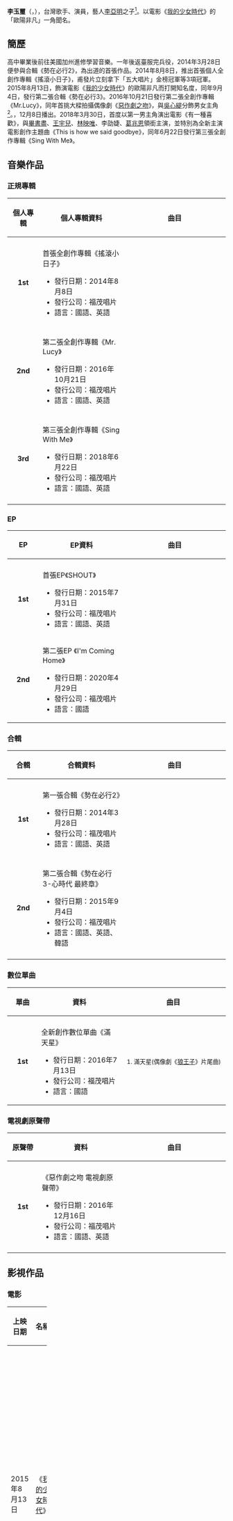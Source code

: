 {{blpsources|time=2020-04-17}}
{{藝人  
| 姓名 = 李玉璽
| 英文名 = Dino Lee
| 類型 = 男藝人
| 圖片 = 《IV 勢在必行2》華山劇場簽唱會（左起陳彥允、李玉璽、陳勢安、Bii）.JPG
| 圖片簡介 = 《勢在必行2》華山劇場簽唱會（左起[[陳彥允|陳彥允]]、李玉璽、[[陳勢安|陳勢安]]、[[Bii|Bii]]）
| 出生日期 = {{birth date and age |1993|3|31}}
| 出生地點 = {{TWN}}
| 教育程度 = Musician Institute(美國) 主修/ 聲樂
| 父母 = 父：[[李亞明|李亞明]]
| 國籍 = {{ROC}}
| 語言 = [[中文|中文]]、[[英文|英文]]
| 音樂類型 = [[華語流行音樂|華語流行音樂]]
| 職業 = [[歌手|歌手]]、[[作詞人|作詞人]]、[[作曲家|作曲家]]、[[演員|演員]]
| 演奏樂器 = [[吉他|吉他]]、[[鋼琴|鋼琴]]
| 出道日期 = {{start date and age|2014|3|28}}
| 唱片公司 = [[福茂唱片|福茂唱片]]
| 經紀公司 = [[老鷹音樂|老鷹音樂]]
| imdb = 7573741
}}
'''李玉璽'''（{{lang-en|Dino Lee}}，{{bd|1993年|3月31日}}），台灣歌手、演員，藝人[[李亞明|李亞明]]之子<ref>[http://www.chinatimes.com/realtimenews/20140401005538-260404 李玉璽當歌手 李亞明嚇一跳] {{Wayback|url=http://www.chinatimes.com/realtimenews/20140401005538-260404 |date=20210223012247 }}.中時.2014-04-01</ref>。以電影《[[我的少女時代|我的少女時代]]》的「歐陽非凡」一角聞名。

==簡歷==
高中畢業後前往美國加州進修學習音樂。一年後返臺服完兵役，2014年3月28日便參與合輯《勢在必行2》，為出道的首張作品。2014年8月8日，推出首張個人全創作專輯《搖滾小日子》，甫發片立刻拿下「五大唱片」金榜冠軍等3項冠軍。2015年8月13日，飾演電影《[[我的少女時代|我的少女時代]]》的歐陽非凡而打開知名度，同年9月4日，發行第二張合輯《勢在必行3》。2016年10月21日發行第二張全創作專輯《Mr.Lucy》，同年首挑大樑拍攝偶像劇《[[惡作劇之吻_(2016年電視劇)|惡作劇之吻]]》，與[[吳心緹|吳心緹]]分飾男女主角<ref>[http://eladies.sina.com.cn/wzx/news/2016-12-14/0719/doc-ifxypizk0327404.shtml 男主面瘫脸！女主演技浮夸！新版《恶吻》三集弃！] {{Wayback|url=http://eladies.sina.com.cn/wzx/news/2016-12-14/0719/doc-ifxypizk0327404.shtml |date=20200625211537 }}.新浪娱乐.2016-12-14</ref>。，12月8日播出。2018年3月30日，首度以第一男主角演出電影《有一種喜歡》，與[[畢書盡|畢書盡]]、[[王宇兒|王宇兒]]、[[林映唯|林映唯]]、李劭婕、[[葛兆恩|葛兆恩]]領銜主演，並特別為全新主演電影創作主題曲《This is how we said goodbye》，同年6月22日發行第三張全創作專輯《Sing With Me》。

==音樂作品==
===正規專輯===
{| class="wikitable"
!align="center" width="75px"| 個人專輯
!align="center" width="250px"| 個人專輯資料
!align="center" width="350px"| 曲目 
|-
|- bgcolor="#F0F8FF"
|align="center"| '''1st'''
|align="left"| 首張全創作專輯《搖滾小日子》
* 發行日期：2014年8月8日
* 發行公司：福茂唱片
* 語言：國語、英語
|align="left" style="font-size: 85%;"|
{{hidden|曲目|
# 越過城市 
# Silence 
# 放下, 旅行  (偶像劇《[[再說一次我願意|再說一次我願意]]》片尾曲)
# Dance With Me  (偶像劇《[[再說一次我願意|再說一次我願意]]》插曲)
# 在你放手瞬間
# Dreamers
# 這樣的自己 
# 沒有你以後
# Song About Love  (電視劇《[[好先生_(電視劇)|好先生]]》插曲)
# Grow (電視劇《[[好先生_(電視劇)|好先生]]》插曲)}}
|-
|- bgcolor="#F0F8FF"
|align="center"| '''2nd'''
|align="left"| 第二張全創作專輯《Mr. Lucy》
* 發行日期：2016年10月21日
* 發行公司：福茂唱片
* 語言：國語、英語
|align="left" style="font-size: 85%;"|
{{hidden|曲目|
# 玩具熊(偶像劇《[[在一起，就好|在一起，就好]]、[[狼王子|狼王子]]》插曲)
# Goodbye my lover(偶像劇《[[惡作劇之吻_(2016年電視劇)|惡作劇之吻]]》插曲)
# 想 (偶像劇《[[我的極品男友|我的極品男友]]、電影《[[雨衣_(電影)|雨衣]]》插曲)
# 未命名
# It's time to go
# I am sorry
# Good morning(偶像劇《[[惡作劇之吻_(2016年電視劇)|惡作劇之吻]]》插曲)
# 愛，冬眠
# 滿天星(偶像劇《[[狼王子|狼王子]]》片尾曲、電影《[[雨衣_(電影)|雨衣]]》主題曲)}} 
|-
|- bgcolor="#F0F8FF"
|align="center"| '''3rd'''
|align="left"| 第三張全創作專輯《Sing With Me》
* 發行日期：2018年6月22日
* 發行公司：福茂唱片
* 語言：國語、英語
|align="left" style="font-size: 85%;"|
{{hidden|曲目|
# 閉上雙眼 Every time I Close My Eyes / 韓劇《[[世上最美麗的離別_(2017年電視劇)|世上最美麗的離別]]、[[Go_Back夫婦|告白夫婦GO BACK]]》片尾曲
# 沒那麼脆弱 Fragile / 韓劇《[[名不虛傳|名不虛傳]]》片尾曲、《[[不是機器人啊|沒關係不是機器人]]》片頭曲
# 再見了不安 Goodbye, Anxiety / 韓劇《[[不是機器人啊|沒關係不是機器人]]》片尾曲
# Sing with me / 韓劇《[[名不虛傳|名不虛傳]]》片頭曲
# 異鄉 Foreign Land
# 夢 Just A Dream / 韓劇《[[經常請吃飯的漂亮姐姐|經常請吃飯的漂亮姐姐]]》片尾曲
# 遇見了你 Nice To Meet You / 電影《[[把哥哥退貨可以嗎|把哥哥退貨可以嗎]]》中文宣傳曲
# 失格旅人 Disqualified Traveler
# This is how we said goodbye / 電影 《[[有一種喜歡|有一種喜歡]]》主題曲
# 句點 The End(偶像劇《[[我們不能是朋友|我們不能是朋友]]》插曲)
}} 
|-
|}

===EP===
{| class="wikitable"
!align="center" width="75px"| EP
!align="center" width="250px"| EP資料
!align="center" width="350px"| 曲目 
|-
|- bgcolor="#F0F8FF"
|align="center"| '''1st'''
|align="left"| 首張EP《SHOUT》
* 發行日期：2015年7月31日
* 發行公司：福茂唱片
* 語言：國語、英語
|align="left" style="font-size: 85%;"|
{{hidden|曲目|
# SHOUT(偶像劇《[[料理高校生|料理高校生]]》插曲、小林眼鏡廣告主題曲)
# 我們青春(偶像劇《[[料理高校生|料理高校生]]》片頭曲、電影《[[我的少女時代|我的少女時代]]》插曲}} 
|-
|align="center"| '''2nd'''
|align="left"| 第二張EP 《I'm Coming Home》
* 發行日期：2020年4月29日
* 發行公司：福茂唱片
* 語言：國語
|align="left" style="font-size: 85%;"|
{{hidden|曲目|
#I'm Coming Home
#Be Me }}
|}

===合輯===
{| class="wikitable"
!align="center" width="75px"| 合輯
!align="center" width="250px"| 合輯資料
!align="center" width="350px"| 曲目 
|-
|- bgcolor="#F0F8FF"
|align="center"| '''1st'''
|align="left"| 第一張合輯《勢在必行2》
* 發行日期：2014年3月28日
* 發行公司：福茂唱片
* 語言：國語、英語
|align="left" style="font-size: 85%;"|
{{hidden|曲目|
# Everything Changes（Bii、陳勢安、陳彥允、'''李玉璽'''）
# Grow（Bii、'''李玉璽'''）
# Find The Way（畢書盡）
# Revolution（陳彥允）
# Song About Love（'''李玉璽'''） }} 
|-
|- bgcolor="#F0F8FF"
|align="center"| '''2nd'''
|align="left"| 第二張合輯《勢在必行3-心時代 最終章》
* 發行日期：2015年9月4日
* 發行公司：福茂唱片
* 語言：國語、英語、韓語
|align="left" style="font-size: 85%;"|
{{hidden|曲目|
# 心時代(偶像劇《[[愛上哥們|愛上哥們]]》片頭曲）（畢書盡、陳勢安、陳彥允、'''李玉璽'''）
# 逆時光的浪（畢書盡）
# 等一個人到老（陳彥允） 	
# For You(電影《[[我的少女時代|我的少女時代]]》、偶像劇《[[料理高校生|料理高校生]]》插曲)（'''李玉璽'''）	
# 我們青春(偶像劇《[[料理高校生|料理高校生]]》片頭曲、電影《[[我的少女時代|我的少女時代]]》插曲)（'''李玉璽'''）	 	
# SHOUT(偶像劇《[[料理高校生|料理高校生]]》插曲、小林眼鏡廣告主題曲)（'''李玉璽'''）	
# 陌生的地方（陳彥允） 	
# 大皇帝(三國戰略遊戲「大皇帝」主題曲)（陳彥允）	
# Love More(偶像劇《[[料理高校生|料理高校生]]》插曲)（畢書盡） 	
# B-A-B-Y（畢書盡）}} 
|-
|}

===數位單曲===
{| class="wikitable"
!align="center" width="75px"| 單曲
!align="center" width="250px"| 資料
!align="center" width="350px"| 曲目 
|-
|- bgcolor="#F0F8FF"
|align="center"| '''1st'''
|align="left"| 全新創作數位單曲《滿天星》
* 發行日期：2016年7月13日
* 發行公司：福茂唱片
* 語言：國語
|align="left" style="font-size: 85%;"|
# 滿天星(偶像劇《[[狼王子|狼王子]]》片尾曲)
|}

===電視劇原聲帶===
{| class="wikitable"
!align="center" width="75px"| 原聲帶
!align="center" width="250px"| 資料
!align="center" width="350px"| 曲目 
|-
|- bgcolor="#F0F8FF"
|align="center"| '''1st'''
|align="left"| 《惡作劇之吻 電視劇原聲帶》
* 發行日期：2016年12月16日
* 發行公司：福茂唱片
* 語言：國語、英語
|align="left" style="font-size: 85%;"|
{{hidden|曲目|
# 討厭喜歡你（片頭曲）（[[吳心緹|吳心緹]]、'''李玉璽'''）
# 惡作劇之後（片尾曲）（'''李玉璽'''）
# 對面的男孩（[[文聞|文聞]]） 	
# Maybe Baby（畢書盡）	
# Good morning('''李玉璽''')	
# Goodbye my lover（'''李玉璽''') }} 
|-
|}

==影視作品==

===電影===
{| class="wikitable" width=100%
|-
! width=5%|上映日期!! width=6%| 名稱 !! width=3%| 角色 !! width=20%| 演員 !! width=2%|導演
|-
|2015年8月13日||《[[我的少女時代|我的少女時代]]》||歐陽非凡||[[王大陸|王大陸]]、[[宋芸樺|宋芸樺]] 、[[簡廷芮|簡廷芮]]、[[陳彥允|陳彥允]]、[[蔡頤榛|蔡頤榛]]、[[林鶴軒|林鶴軒]]、[[郭文頤|郭文頤]]、[[鄭茵聲|鄭茵聲]]、[[張立東|張立東]]、[[許展榮|許展榮]]、[[劉德華|劉德華]]、[[陳喬恩|陳喬恩]]、[[言承旭|言承旭]] ||[[陳玉珊|陳玉珊]]
|-
|2018年3月30日||《[[有一種喜歡|有一種喜歡]]》||李詩俊||[[王宇兒|王宇兒]]、[[畢書盡|畢書盡]]、[[葛兆恩|葛兆恩]]、[[陳肇天|陳肇天]]、[[林映唯|林映唯]]、[[郭子乾|郭子乾]]、[[梁赫群|梁赫群]]、[[李劭婕|李劭婕]]、[[楊翹碩|楊翹碩]]、[[黎沐喬|黎沐喬]]、[[林芷芸|林芷芸]]、[[謝子新|謝子新]]、[[孫瑜|孫瑜]] ||[[王郁惠|王郁惠]]
|-
|2019年2月14日||《[[一吻定情_(電影)|一吻定情]]》||理工宅男（客串）||[[王大陸|王大陸]]、[[林允|林允]]、[[陳柏融|陳柏融]]、蔡思韻、[[邰智源|邰智源]]、[[李銘順|李銘順]]、[[鐘麗緹|鐘麗緹]]、[[蔡頤榛|蔡頤榛]]、[[鄭茵聲|鄭茵聲]]、[[張立東|張立東]]、[[許展榮|許展榮]]、[[許展瑞|許展瑞]]、[[浩子|浩子]]、[[郭書瑤|郭書瑤]] ||[[陳玉珊|陳玉珊]]
|-
|未知||《[[雨衣_(電影)|雨衣]]》||蔡智弘||[[板野友美|板野友美]]、[[劉芷汐|劉芷汐]]、[[吳仁杰|吳仁杰]]、郎鹏 ||[[吳思遠|吳思遠]]
|-
|}

===電視劇===
{| class="wikitable"
|-
! 播出日期!! 頻道  !! 名稱 !! 角色 !! 演員
|-
|2016年5月7日||[[公視|公視]] ||《[[滾石愛情故事|滾石愛情故事]]》||李小慶||[[葉星辰|葉星辰]]、[[曹晏豪|曹晏豪]]、大飛
|-
|2016年12月8日<br>2016年12月11日<br>2016年12月17日||[[LINE_(應用程式)|LINE TV]]<br>[[超級電視台|東森超視]]<br>[[東森綜合台|東森綜合台]]||《[[惡作劇之吻_(2016年電視劇)|惡作劇之吻]]》||江植樹||[[吳心緹|吳心緹]]、[[宮以騰|宮以騰]]、[[席惟倫|席惟倫]]、[[吳季璇|吳季璇]]、[[喬雅琳|喬雅琳]]、文聞、[[吳承璟|吳承璟]]、[[沈昶宏|沈昶宏]]、[[洪都拉斯_(藝人)|洪都拉斯]]、[[蔡燦得|蔡燦得]]
|-
|2019年8月15日<br>2019年8月16日||[[台視|台視]]<br>[[TVBS歡樂台|TVBS歡樂台]]<br>[[LiTV_線上影視|LiTV 線上影視]]||《[[女兵日記女力報到|女兵日記女力報到]]》||李玉璽||[[梁瀚名|梁瀚名]]、[[林建予|林建予]]、[[楊雅筑|楊雅筑]]
|-
|2021年||[[東森綜合台|東森綜合台]]||《[[神之鄉|神之鄉]]》||夏志薰||[[項婕如|項婕如]]、[[王識賢|王識賢]]、[[李李仁|李李仁]]
|}

===網路劇===
{| class="wikitable"
|-
! 播出日期!! 平台  !! 名稱 !! 角色 !! 演員
|-
|2019年9月26日
|[[騰訊視頻|騰訊視頻]]
|《[[外貌至上主義|外貌至上主義]]》
|顧齊光
|[[朴所羅門|朴所羅門]]、[[張大大|張大大]]、[[洪浚嘉|洪浚嘉]]、[[馬振桓|馬振桓]]、[[王子璇|王子璇]]、[[王莫涵|王莫涵]]
|-
|待播
|  ||《[[幻境獵手|幻境獵手]]》||阿正||[[王彥霖|王彥霖]]、[[虞朗|虞朗]]、[[蘇鑫|蘇鑫]]、[[徐勵|徐勵]]
|-
|}

===綜藝節目===
{| class="wikitable"
|-
! 播出日期!! 頻道  !! 節目名稱 !! 來賓
|-
|2017年3月7日||[[騰訊視頻|騰訊視頻]] ||《触不到的TA》||[[王鷗|王鷗]]、[[歐陽娜娜|歐陽娜娜]]、[[吳映潔|吳映潔]]、[[張若昀|張若昀]]、[[尹正|尹正]]、[[張子楓|張子楓]]、[[陳意涵|陳意涵]]、[[孫楊|孫楊]]、[[許魏洲|許魏洲]]、[[李沁|李沁]]、[[白敬亭|白敬亭]]、[[胡冰卿|胡冰卿]]、[[馬可_(演員)|馬可 (演員)]]、[[沈夢辰|沈夢辰]]、[[撒貝寧|撒貝寧]]
|-
|2017年8月19日
|浙江衛視
|《開心劇樂部》
|[[賈玲|賈玲]]、[[楊迪|楊迪]]、[[張小斐|張小斐]]、卜鈺、[[許君聰|許君聰]]、[[何歡|何歡]]、[[泰維|泰維]]、[[李晨|李晨]]、[[肖央|肖央]]
|}

==主持作品==
===電視節目===
{| class="wikitable"
|-
! 播出日期!! 頻道  !! 節目名稱 !! 來賓
|-
|2020年12月19日
|衛視中文台
|《[[鴻門家宴|鴻門家宴]]》
|與[[陳嘉樺|陳嘉樺]]共同主持,大型家庭廚藝競賽節目，將於12月19日起，衛視中文台每周六晚間8點黃金時段播出。節目號稱比家傳味、比手藝，更要比家人默契。
|}

==廣告代言==
{| class="wikitable"
|-
! 年份!! 代言!
|-
|2015年|| KOBAYASHI小林眼鏡 
|-
|2015年|| 德國百靈 新S3系列電鬍刀 
|-
|2015年|| 大創DAISO 研風味水
|-
|2017年|| MMORPG手機遊戲《如果的世界》
|-
|2017年|| Eclipse®易口舒 脆皮軟心薄荷糖
|-
|2017年|| 黑松 FIN健康補給飲料 
|-
|2018年|| 黑松 FIN健康補給飲料
|-
|2018年|| 和泰汽車公益捐血微電影 
|-
|}

==出版作品==
===平面書籍===
====電視刊物====
{| class="wikitable" 
|-
!發行日||書名||出版社 ||ISBN
|-
|2017年1月19日||《惡作劇之吻Miss In Kiss 寫真書》||水靈文創 ||ISBN 9789869426701
|-
|}

==公益活動==
{| class="wikitable"
|-
! 年份!! 名稱
|-
|2017年||第28屆《飢餓三十》代言人
|-
|2017年||台北新藝術博覽會 慈善義賣 「藝出慈悲‧百大名人」- 義賣作品創作
|-
|2018年
|2018和泰汽車全國捐血月-和泰捐血大使
|}

==演唱會==
{| class="wikitable"
!日期!!名稱
|-
| 2014年8月13日-2015年3月28日|| 星巴克音樂巡迴
|-
| 2014年5月10日|| 勢在必行2 Live Concert　台北場
|- 	
| 2014年6月14日|| 勢在必行2 Live Concert　高雄場	
|-	
| 2014年6月15日|| 勢在必行2 Live Concert　台中場
|-
| 2014年8月9日|| 李玉璽 x 陳彥允《首場演唱會 璽彥》
|- 
| 2015年8月29日|| Chu 李玉璽「Me，Myself & I」首場個人演唱會
|-
| 2015年12月5日|| 《勢在必行3 - 心時代Live in Singapore》音樂會 Showcase
|-	
| 2018年7月14日|| FIN 李玉璽 Sing With Me Live Concert【高雄場】
|-	
| 2018年7月22日|| FIN 李玉璽 Sing With Me Live Concert【台中場】
|-	
| 2018年7月28日|| FIN 李玉璽 Sing With Me Live Concert【台北場】
|-
|2018年8月19日
|李玉璽Sing With Me新歌首唱會【廣州場】
|}

==獎項==
{| class="wikitable"
!日期!!頒獎典禮!!獎項!!結果
|-
| 2015年2月8日||第十屆 KKBOX數位音樂風雲榜||||{{won}}
|-
| 2015年2月18日||2015 超級巨星紅白藝能大賞||||{{won}}
|-
| 2015年5月31日||2015 HITO流行音樂獎頒獎典禮||最受歡迎新人獎||{{won}}
|-
| 2016年3月23日||2016 QQ音樂年度盛典暨巔峰榜頒獎典禮||年度最佳影視金曲《我們青春》||{{won}}
|-
| 2016年6月5日||2016 HITO流行音樂獎頒獎典禮||hito校園人氣歌手獎||{{won}}
|-
| 2016年10月6日||2016 DMC超級盛典Asia Music Network Big Concert||||{{won}}
|-
| 2016年11月16日||2016華語金曲音樂會||最喜愛的創作歌手||{{won}}
|-
| 2017年6月4日||2017 HITO流行音樂獎頒獎典禮||hito潛力男聲獎||{{won}}
|-
|2019年2月4日||2019 超級巨星紅白藝能大賞||||{{won}}
|-
|2019年6月2日||2019 HITO流行音樂獎頒獎典禮||潛力男聲獎||{{won}}
|}

==參考文獻==
{{reflist|2}}

==外部連結==
*{{facebook|dino0331|李玉璽 Dino Lee}}
*{{Sinaweibo|dino0331|李玉璽Dino}}
*{{Instagram|mr.lucy___}}
*{{hkmdb name|69145}}

{{DEFAULTSORT:LI李}}
[[Category:台灣男歌手|Category:台灣男歌手]]
[[Category:台灣創作歌手|Category:台灣創作歌手]]
[[Category:李姓|Y]]
[[category:台灣華語流行音樂歌手|category:台灣華語流行音樂歌手]]
[[category:華語流行音樂歌手|category:華語流行音樂歌手]]
[[Category:台灣國際學校校友|Category:台灣國際學校校友]]